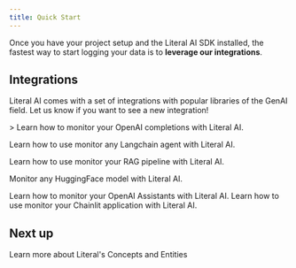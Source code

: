 ```yaml
---
title: Quick Start
---
```


Once you have your project setup and the Literal AI SDK installed, the fastest way to start logging your data is to **leverage our integrations**.

## Integrations

Literal AI comes with a set of integrations with popular libraries of the GenAI field. Let us know if you want to see a new integration!


<CardGroup cols={2}>
<Card
  title="OpenAI"
  icon="circle"
  color="#ea5a0c"
  href="/integrations/openai">
>
  Learn how to monitor your OpenAI completions with Literal AI.
</Card>

<Card
title="Langchain"
icon="circle"
color="#0285c7"
href="/integrations/langchain">
  Learn how to use monitor any Langchain agent with Literal AI.
</Card>

<Card
title="Llama Index"
icon="circle"
color="#8b5cf6"
href="/integrations/llama-index">
  Learn how to use monitor your RAG pipeline with Literal AI.
</Card>

<Card
title="HuggingFace"
icon="circle"
color="#eab308"
href="/integrations/messages-server">
  Monitor any HuggingFace model with Literal AI.
</Card>

<Card
  title="OpenAI Assistant"
  icon="circle"
  color="#dc2626"
  href="/integrations/openai-assistant">
>
  Learn how to monitor your OpenAI Assistants with Literal AI.
</Card>
<Card
title="Chainlit"
icon="circle"
color="#F80061"
href="/integrations/chainlit">
  Learn how to use monitor your Chainlit application with Literal AI.
</Card>

</CardGroup>

## Next up

<Card title="Literal's Concepts" icon="graduation-cap" href="/concepts">
  Learn more about Literal's Concepts and Entities
</Card>